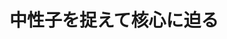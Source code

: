 ﻿---
title: "中性子を捉えて核心に迫る"
category: "環境・社会理工学院"
vol: "54"
interviewee: "井頭 政之 "
url: ""
tags: []
pdf: "54-1.pdf"
facephoto: ""
career: ""
preface: "中性子捕獲の起こりやすさを表す中性子捕獲断面積。その測定を通じ、中性子捕獲反応の起こりやすさが中性子の速さに比例するというv則の実証に成功した井頭を紹介する。"
---

